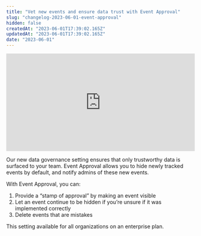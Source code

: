 ```yaml
---
title: "Vet new events and ensure data trust with Event Approval"
slug: "changelog-2023-06-01-event-approval"
hidden: false
createdAt: "2023-06-01T17:39:02.165Z"
updatedAt: "2023-06-01T17:39:02.165Z"
date: "2023-06-01"
---
```


<div style="position: relative; padding-bottom: 51.67701863354037%; height: 0;"><iframe src="https://www.loom.com/embed/afa48331dd3f44deb3f4e63327bf2389" frameborder="0" webkitallowfullscreen mozallowfullscreen allowfullscreen style="position: absolute; top: 0; left: 0; width: 100%; height: 100%;"></iframe></div>


Our new data governance setting ensures that only trustworthy data is surfaced to your team. Event Approval allows you to hide newly tracked events by default, and notify admins of these new events.

With Event Approval, you can:
1. Provide a “stamp of approval” by making an event visible
2. Let an event continue to be hidden if you’re unsure if it was implemented correctly
3. Delete events that are mistakes

This setting available for all organizations on an enterprise plan.
